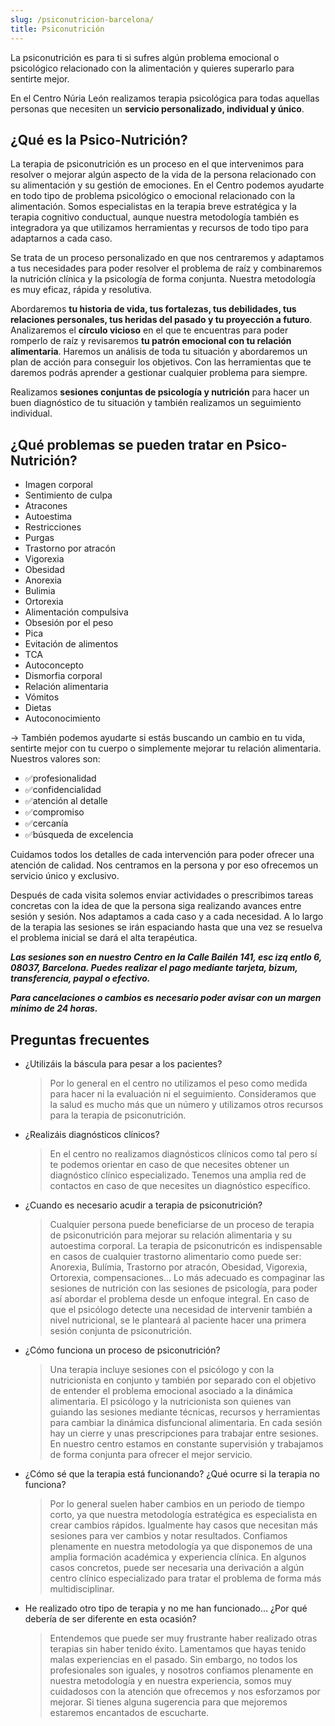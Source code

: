 ```yaml
---
slug: /psiconutricion-barcelona/
title: Psiconutrición
---
```


La psiconutrición es para ti si sufres algún problema emocional o psicológico relacionado con la alimentación y quieres superarlo para sentirte mejor.

En el Centro Núria León realizamos terapia psicológica para todas aquellas personas que necesiten un **servicio personalizado, individual y único**. 

## ¿Qué es la Psico-Nutrición?

La terapia de psiconutrición es un proceso en el que intervenimos para resolver o mejorar algún aspecto de la vida de la persona relacionado con su alimentación y su gestión de emociones. En el Centro podemos ayudarte en todo tipo de problema psicológico o emocional relacionado con la alimentación. Somos especialistas en la terapia breve estratégica y la terapia cognitivo conductual, aunque nuestra metodología también es integradora ya que utilizamos herramientas y recursos de todo tipo para adaptarnos a cada caso.

Se trata de un proceso personalizado en que nos centraremos y adaptamos a tus necesidades para poder resolver el problema de raíz y combinaremos la nutrición clínica y la psicología de forma conjunta. Nuestra metodología es muy eficaz, rápida y resolutiva. 

Abordaremos **tu historia de vida, tus fortalezas, tus debilidades, tus relaciones personales, tus heridas del pasado y tu proyección a futuro**. Analizaremos el **círculo vicioso** en el que te encuentras para poder romperlo de raíz y revisaremos **tu patrón emocional con tu relación alimentaria**. Haremos un análisis de toda tu situación y abordaremos un plan de acción para conseguir los objetivos. Con las herramientas que te daremos podrás aprender a gestionar cualquier problema para siempre.

Realizamos **sesiones conjuntas de psicología y nutrición** para hacer un buen diagnóstico de tu situación y también realizamos un seguimiento individual. 

## ¿Qué problemas se pueden tratar en Psico-Nutrición?

<div class="columns-2">

- Imagen corporal
- Sentimiento de culpa
- Atracones
- Autoestima
- Restricciones
- Purgas
- Trastorno por atracón
- Vigorexia
- Obesidad
- Anorexia
- Bulimia
- Ortorexia
- Alimentación compulsiva
- Obsesión por el peso
- Pica
- Evitación de alimentos
- TCA
- Autoconcepto
- Dismorfia corporal
- Relación alimentaria
- Vómitos
- Dietas
- Autoconocimiento

</div>




→ También podemos ayudarte si estás buscando un cambio en tu vida, sentirte mejor con tu cuerpo o simplemente mejorar tu relación alimentaria. 
Nuestros valores son:

- ✅profesionalidad
- ✅confidencialidad
- ✅atención al detalle
- ✅compromiso 
- ✅cercanía
- ✅búsqueda de excelencia

Cuidamos todos los detalles de cada intervención para poder ofrecer una atención de calidad. Nos centramos en la persona y por eso ofrecemos un servicio único y exclusivo. 

Después de cada visita solemos enviar actividades o prescribimos tareas concretas con la idea de que la persona siga realizando avances entre sesión y sesión. Nos adaptamos a cada caso y a cada necesidad. A lo largo de la terapia las sesiones se irán espaciando hasta que una vez se resuelva el problema inicial se dará el alta terapéutica.

**_Las sesiones son en nuestro Centro en la Calle Bailén 141, esc izq entlo 6, 08037, Barcelona. Puedes realizar el pago mediante tarjeta, bizum, transferencia, paypal o efectivo._** 

**_Para cancelaciones o cambios es necesario poder avisar con un margen mínimo de 24 horas._**


<ComoEsLaTerapia />

## Preguntas frecuentes

<div class="faq">

- ¿Utilizáis la báscula para pesar a los pacientes?

  > Por lo general en el centro no utilizamos el peso como medida para hacer ni la evaluación ni el seguimiento. Consideramos que la salud es mucho más que un número y utilizamos otros recursos para la terapia de psiconutrición.

- ¿Realizáis diagnósticos clínicos?

  > En el centro no realizamos diagnósticos clínicos como tal pero sí te podemos orientar en caso de que necesites obtener un diagnóstico clínico especializado. Tenemos una amplia red de contactos en caso de que necesites un diagnóstico específico.

- ¿Cuando es necesario acudir a terapia de psiconutrición?

  > Cualquier persona puede beneficiarse de un proceso de terapia de psiconutrición para mejorar su relación alimentaria y su autoestima corporal. La terapia de psiconutricón es indispensable en casos de cualquier trastorno alimentario como puede ser: Anorexia, Bulímia, Trastorno por atracón, Obesidad, Vigorexia, Ortorexia, compensaciones... Lo más adecuado es compaginar las sesiones de nutrición con las sesiones de psicología, para poder así abordar el problema desde un enfoque integral. En caso de que el psicólogo detecte una necesidad de intervenir también a nivel nutricional, se le planteará al paciente hacer una primera sesión conjunta de psiconutrición.

- ¿Cómo funciona un proceso de psiconutrición?

  > Una terapia incluye sesiones con el psicólogo y con la nutricionista en conjunto y también por separado con el objetivo de entender el problema emocional asociado a la dinámica alimentaria. El psicólogo y la nutricionista son quienes van guiando las sesiones mediante técnicas, recursos y herramientas para cambiar la dinámica disfuncional alimentaria. En cada sesión hay un cierre y unas prescripciones para trabajar entre sesiones. En nuestro centro estamos en constante supervisión y trabajamos de forma conjunta para ofrecer el mejor servicio.

- ¿Cómo sé que la terapia está funcionando? ¿Qué ocurre si la terapia no funciona?

  > Por lo general suelen haber cambios en un periodo de tiempo corto, ya que nuestra metodología estratégica es especialista en crear cambios rápidos. Igualmente hay casos que necesitan más sesiones para ver cambios y notar resultados. Confiamos plenamente en nuestra metodología ya que disponemos de una amplia formación académica y experiencia clínica. En algunos casos concretos, puede ser necesaria una derivación a algún centro clínico especializado para tratar el problema de forma más multidisciplinar.

- He realizado otro tipo de terapia y no me han funcionado... ¿Por qué debería de ser diferente en esta ocasión?

  > Entendemos que puede ser muy frustrante haber realizado otras terapias sin haber tenido éxito. Lamentamos que hayas tenido malas experiencias en el pasado. Sin embargo, no todos los profesionales son iguales, y nosotros confiamos plenamente en nuestra metodología y en nuestra experiencia, somos muy cuidadosos con la atención que ofrecemos y nos esforzamos por mejorar. Si tienes alguna sugerencia para que mejoremos estaremos encantados de escucharte.

</div>
